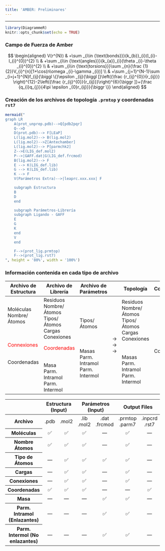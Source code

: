 ```yaml
---
title: 'AMBER: Preliminares'
---
```

***

```r
library(DiagrammeR)
knitr::opts_chunk$set(echo = TRUE)
```


### Campo de Fuerza de Amber

$$
\begin{aligned}
V(r^{N}) & =\sum _{i\in {\text{bonds}}}{k_{b}}_{i}(l_{i}-l_{i}^{0})^{2} \\
& +\sum _{i\in {\text{angles}}}{k_{a}}_{i}(\theta _{i}-\theta _{i}^{0})^{2} \\
& +\sum _{i\in {\text{torsions}}}\sum _{n}{\frac {1}{2}}V_{i}^{n}[1+\cos(n\omega _{i}-\gamma _{i})] \\
& +\sum _{j=1}^{N-1}\sum _{i=j+1}^{N}f_{ij}{\biggl \{}\epsilon _{ij}{\biggl [}\left({\frac {r_{ij}^{0}}{r_{ij}}} \right)^{12}-2\left({\frac {r_{ij}^{0}}{r_{ij}}}\right)^{6}{\biggr ]}+{\frac {q_{i}q_{j}}{4\pi \epsilon _{0}r_{ij}}}{\biggr \}}
\end{aligned}
$$



### Creación de los archivos de topología `.prmtop` y coordenadas `rst7`

```r
mermaid("
graph LR
    A(prot_unprep.pdb)-->Q[pdb2pqr]
    Q-->D
    D(prot.pdb)--> F[LEaP]
    L(lig.mol2)--> B(lig.mol2)
    L(lig.mol2)-->Z[Antechamber]
    L(lig.mol2)--> P[parmchk2]
    Z-->E(LIG_def.mol2)
    P-->|GAFF.dat|G(LIG_def.frcmod)
    B(lig.mol2)--> F
    E --> K(LIG_def.lib)
    G --> K(LIG_def.lib)
    K --> F
    V(Parámetros Extra)-->|leaprc.xxx.xxx| F

    subgraph Estructura
    B
    D
    end

    subgraph Parámetros-Librería
    subgraph Ligando - GAFF
    E
    G
    K
    end
    V
    end

    F-->(prot_lig.prmtop)
    F-->(prot_lig.rst7)
", height = '80%', width = '100%')
```


### Información contenida en cada tipo de archivo

<div class="table-responsive-sm">
<table class="table">
  <thead class='thead-dark'>
    <tr>
      <th scope="col"  style="width:140px"><b>Archivo de Estructura</b></th>
      <th scope="col"  style="width:140px"><b>Archivo de Librería</b></th>
      <th scope="col"  style="width:140px"><b>Archivo de Parámetros</b></th>
      <th scope="col" style="width:30px"></th>
      <th scope="col"  style="width:140px"><b>Topología</b></th>
      <th scope="col"  style="width:140px"><b>Coordenadas</b></th>
    </tr>
  </thead>
  <tbody>
  <tr>
    <td  style="width:140px">
      Moléculas<br>
      Nombre/Átomos<br><br><br>
      <p class="imbed" style="color:#ff0000">Connexiones</p>
      <br>
      Coordenadas<br><br><br><br>
    </td>
    <td style="width:140px">
      Residuos<br>
      Nombre/Átomos<br>
      Tipos/Átomos<br>
      Cargas<br>
      Conexiones<br>
      <p class="imbed" style="color:#ff0000">Coordenadas</p>
      <br>
      Masa<br>
      Parm. Intramol<br>
      Parm. Intermol<br>
    </td>
    <td style="width:140px">
      <br><br>
      Tipos/Átomos<br><br><br><br>
      Masas<br>
      Parm. Intramol<br>
      Parm. Intermol<br>   
    </td>
    <td style="width:30px; text-align:center">
      →<br>→<br>→
    </td>
    <td style="width:140px">
      Residuos<br>
      Nombre/Átomos<br>
      Tipos/Átomos<br>
      Cargas<br>
      Conexiones<br><br>  
      Masas<br>
      Parm. Intramol<br>
      Parm. Intermol<br>   
    </td>
    <td style="width:140px">
      <br><br><br><br><br>Coordenadas<br><br><br><br>
    </td>
  </tr>
</tbody></table>
</div>

<div class="table-responsive-sm">
<table class="table table-bordered table-hover">
<!-- <caption>Propiedades disponibles en cada tipo de archivo</caption> -->
  <thead class='thead-dark'>
    <tr class="table-primary">
      <th scope="col"  style="width:140px"></th>
      <th scope="col"  style="width:140px" colspan="2"><b>Estructura (Input)</b></th>
      <th scope="col"  style="width:140px" colspan="2"><b>Parámetros (Input)</b></th>
      <th scope="col"  style="width:140px" colspan="2"><b>Output Files</b></th>
    </tr>
  </thead>
  <tbody>
    <tr>
      <th scope="row" style="width:140px">Archivo</th>
      <td style="text-align:center">.pdb</td>
      <td style="text-align:center">.mol2</td>
      <td style="text-align:center">.lib<br>.mol2</td>
      <td style="text-align:center">.dat<br>.frcmod</td>
      <td style="text-align:center">.prmtop<br>.parm7</td>
      <td style="text-align:center">.inpcrd<br>.rst7</td>
    </tr>
   <tr>
      <th scope="row" style="width:140px">Moléculas</th>
      <td style="text-align:center">✅</td>
      <td style="text-align:center">✅</td>
      <td style="text-align:center">✅</td>
      <td style="text-align:center">---</td>
      <td style="text-align:center">✅</td>
      <td style="text-align:center">---</td>
    </tr>
    <tr>
      <th scope="row" style="width:140px">Nombre Átomos</th>
      <td style="text-align:center">✅</td>
      <td style="text-align:center">✅</td>
      <td style="text-align:center">✅</td>
      <td style="text-align:center">---</td>
      <td style="text-align:center">✅</td>
      <td style="text-align:center">---</td>
    </tr>
    <tr>
      <th scope="row" style="width:240px">Tipo de Átomos</th>
      <td style="text-align:center">---</td>
      <td style="text-align:center">✅</td>
      <td style="text-align:center">✅</td>
      <td style="text-align:center">✅</td>
      <td style="text-align:center">✅</td>
      <td style="text-align:center">---</td>
    </tr>
    <tr>
      <th scope="row" style="width:240px">Cargas</th>
      <td style="text-align:center">---</td>
      <td style="text-align:center">✅</td>
      <td style="text-align:center">✅</td>
      <td style="text-align:center">---</td>
      <td style="text-align:center">✅</td>
      <td style="text-align:center">---</td>
    </tr>
    <tr>
      <th scope="row" style="width:240px">Conexiones</th>
      <td style="text-align:center">---</td>
      <td style="text-align:center">✅</td>
      <td style="text-align:center">✅</td>
      <td style="text-align:center">---</td>
      <td style="text-align:center">✅</td>
      <td style="text-align:center">---</td>
    </tr>
    <tr>
      <th scope="row" style="width:240px">Coordenadas</th>
      <td style="text-align:center">✅</td>
      <td style="text-align:center">✅</td>
      <td style="text-align:center">✅</td>
      <td style="text-align:center">---</td>
      <td style="text-align:center">---</td>
      <td style="text-align:center">✅</td>
    </tr>
    <tr>
      <th scope="row" style="width:240px">Masa</th>
      <td style="text-align:center">---</td>
      <td style="text-align:center">---</td>
      <td style="text-align:center">---</td>
      <td style="text-align:center">✅</td>
      <td style="text-align:center">✅</td>
      <td style="text-align:center">---</td>
    </tr>
    <tr>
      <th scope="row" style="width:240px">Parm. Intramol (Enlazantes)</th>
      <td style="text-align:center">---</td>
      <td style="text-align:center">---</td>
      <td style="text-align:center">---</td>
      <td style="text-align:center">✅</td>
      <td style="text-align:center">✅</td>
      <td style="text-align:center">---</td>
    </tr>
    <tr>
      <th scope="row" style="width:240px">Parm. Intermol (No enlazantes)</th>
      <td style="text-align:center">---</td>
      <td style="text-align:center">---</td>
      <td style="text-align:center">---</td>
      <td style="text-align:center">✅</td>
      <td style="text-align:center">✅</td>
      <td style="text-align:center">---</td>
    </tr>
  </tbody>
</table>
</div>


